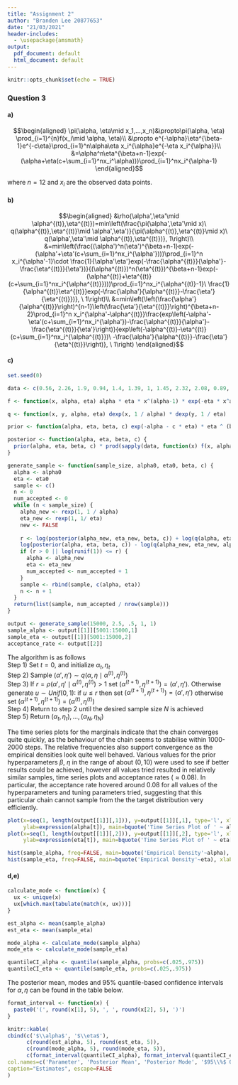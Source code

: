 ```yaml
---
title: "Assignment 2"
author: "Branden Lee 20877653"
date: "21/03/2021"
header-includes:
  - \usepackage{amsmath}
output:
  pdf_document: default
  html_document: default
---
```


```r
knitr::opts_chunk$set(echo = TRUE)
```

### Question 3

#### a)  
$$\begin{aligned} \pi(\alpha, \eta\mid x_1,...,x_n)&\propto\pi(\alpha, \eta) \prod_{i=1}^{n}f(x_i\mid \alpha, \eta)\\ &\propto e^{-\alpha}\eta^{\beta-1}e^{-c\eta}\prod_{i=1}^n\alpha\eta x_i^{\alpha}e^{-\eta x_i^{\alpha}}\\ &=\alpha^n\eta^{\beta+n-1}exp(-(\alpha+\eta(c+\sum_{i=1}^nx_i^\alpha)))\prod_{i=1}^nx_i^{\alpha-1} \end{aligned}$$

where $n=12$ and $x_i$ are the observed data points.

#### b)  
$$\begin{aligned}
&\rho(\alpha',\eta'\mid \alpha^{(t)},\eta^{(t)})=min\left(\frac{\pi(\alpha',\eta'\mid x)\ q(\alpha^{(t)},\eta^{(t)}\mid \alpha',\eta')}{\pi(\alpha^{(t)},\eta^{(t)}\mid x)\ q(\alpha',\eta'\mid \alpha^{(t)},\eta^{(t)})}, 1\right)\\
&=min\left(\frac{(\alpha')^n(\eta')^{\beta+n-1}exp(-(\alpha'+\eta'(c+\sum_{i=1}^nx_i^{\alpha'})))\prod_{i=1}^n x_i^{\alpha'-1}\cdot \frac{1}{\alpha'\eta'}exp(-\frac{\alpha^{(t)}}{\alpha'}-\frac{\eta^{(t)}}{\eta'})}{(\alpha^{(t)})^n(\eta^{(t)})^{\beta+n-1}exp(-(\alpha^{(t)}+\eta^{(t)}(c+\sum_{i=1}^nx_i^{\alpha^{(t)}})))\prod_{i=1}^nx_i^{\alpha^{(t)}-1}\ \frac{1}{\alpha^{(t)}\eta^{(t)}}exp(-\frac{\alpha'}{\alpha^{(t)}}-\frac{\eta'}{\eta^{(t)}})}, \ 1\right)\\
&=min\left(\left(\frac{\alpha'}{\alpha^{(t)}}\right)^{n-1}\left(\frac{\eta'}{\eta^{(t)}}\right)^{\beta+n-2}\prod_{i=1}^n x_i^{\alpha'-\alpha^{(t)}}\frac{exp\left(-\alpha'-\eta'(c+\sum_{i=1}^nx_i^{\alpha'})-\frac{\alpha^{(t)}}{\alpha'}-\frac{\eta^{(t)}}{\eta'}\right)}{exp\left(-\alpha^{(t)}-\eta^{(t)}(c+\sum_{i=1}^nx_i^{\alpha^{(t)}})\ -\frac{\alpha'}{\alpha^{(t)}}-\frac{\eta'}{\eta^{(t)}}\right)}, \ 1\right)
\end{aligned}$$

#### c)  

```r
set.seed(0)

data <- c(0.56, 2.26, 1.9, 0.94, 1.4, 1.39, 1, 1.45, 2.32, 2.08, 0.89, 1.68)

f <- function(x, alpha, eta) alpha * eta * x^(alpha-1) * exp(-eta * x^alpha)

q <- function(x, y, alpha, eta) dexp(x, 1 / alpha) * dexp(y, 1 / eta)

prior <- function(alpha, eta, beta, c) exp(-alpha - c * eta) * eta ^ (beta - 1)

posterior <- function(alpha, eta, beta, c) {
  prior(alpha, eta, beta, c) * prod(sapply(data, function(x) f(x, alpha, eta)))
}

generate_sample <- function(sample_size, alpha0, eta0, beta, c) {
  alpha <- alpha0
  eta <- eta0
  sample <- c()
  n <- 0
  num_accepted <- 0
  while (n < sample_size) {
    alpha_new <- rexp(1, 1 / alpha)
    eta_new <- rexp(1, 1/ eta)
    new <- FALSE
    
    r <- log(posterior(alpha_new, eta_new, beta, c)) + log(q(alpha, eta, alpha_new, eta_new)) -
    log(posterior(alpha, eta, beta, c)) - log(q(alpha_new, eta_new, alpha, eta))
    if (r > 0 || log(runif(1)) <= r) {
      alpha <- alpha_new
      eta <- eta_new
      num_accepted <- num_accepted + 1
    }
    sample <- rbind(sample, c(alpha, eta))
    n <- n + 1
  }
  return(list(sample, num_accepted / nrow(sample)))
}

output <- generate_sample(15000, 2.5, .5, 1, 1)
sample_alpha <- output[[1]][5001:15000,1]
sample_eta <- output[[1]][5001:15000,2]
acceptance_rate <- output[[2]]
```
The algorithm is as follows  
Step 1) Set $t=0$, and initialize $\alpha_t, \eta_t$  
Step 2) Sample $(\alpha', \eta')\sim q(\alpha, \eta\mid \alpha^{(t)}, \eta^{(t)})$  
Step 3) If $r=\rho(\alpha',\eta'\mid \alpha^{(t)},\eta^{(t)})>1$ set $(\alpha^{(t+1)}, \eta^{(t+1)})=(\alpha', \eta')$. Otherwise generate $u\sim Unif(0,1)$: if $u\leq r$ then set $(\alpha^{(t+1)}, \eta^{(t+1)})=(\alpha', \eta')$ otherwise set $(\alpha^{(t+1)}, \eta^{(t+1)})=(\alpha^{(t)}, \eta^{(t)})$  
Step 4) Return to step 2 until the desired sample size $N$ is achieved  
Step 5) Return ${(\alpha_t, \eta_t), ..., (\alpha_N, \eta_N)}$

The time series plots for the marginals indicate that the chain converges quite quickly, as the behaviour of the chain seems to stabilise within 1000-2000 steps. The relative frequencies also support convergence as the empirical densities look quite well behaved. Various values for the prior hyperparameters $\beta$, $\eta$ in the range of about $(0,10)$ were used to see if better results could be achieved, however all values tried resulted in relatively similar samples, time series plots and acceptance rates $(\approx0.08)$. In particular, the acceptance rate hovered around 0.08 for all values of the hyperparameters and tuning parameters tried, suggesting that this particular chain cannot sample from the the target distribution very efficiently.
```r
plot(x=seq(1, length(output[[1]][,1])), y=output[[1]][,1], type='l', xlab='t', 
     ylab=expression(alpha[t]), main=bquote('Time Series Plot of ' ~ alpha[t]))
plot(x=seq(1, length(output[[1]][,2])), y=output[[1]][,2], type='l', xlab='t', 
     ylab=expression(eta[t]), main=bquote('Time Series Plot of ' ~ eta[t]))

hist(sample_alpha, freq=FALSE, main=bquote('Empirical Density'~alpha), xlab=expression(alpha))
hist(sample_eta, freq=FALSE, main=bquote('Empirical Density'~eta), xlab=expression(eta))
```



#### d,e)  
```r
calculate_mode <- function(x) {
  ux <- unique(x)
  ux[which.max(tabulate(match(x, ux)))]
}

est_alpha <- mean(sample_alpha)
est_eta <- mean(sample_eta)

mode_alpha <- calculate_mode(sample_alpha)
mode_eta <- calculate_mode(sample_eta)

quantileCI_alpha <- quantile(sample_alpha, probs=c(.025,.975))
quantileCI_eta <- quantile(sample_eta, probs=c(.025,.975))
```
The posterior mean, modes and 95% quantile-based confidence intervals for $\alpha, \eta$ can be found in the table below.
```r
format_interval <- function(x) {
  paste0('(', round(x[1], 5), ', ', round(x[2], 5), ')')
}

knitr::kable(
cbind(c('$\\alpha$', '$\\eta$'),
      c(round(est_alpha, 5), round(est_eta, 5)),
      c(round(mode_alpha, 5), round(mode_eta, 5)),
      c(format_interval(quantileCI_alpha), format_interval(quantileCI_eta))),
col.names=c('Parameter', 'Posterior Mean', 'Posterior Mode', '$95\\%$ Quantile Based CI'),
caption="Estimates", escape=FALSE
)
```